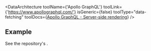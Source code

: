 
<DataArchitecture
 toolName={'Apollo GraphQL'}
 toolLink={'https://www.apollographql.com/'}
 isGeneric={false}
 toolType="data-fetching"
 toolDocs={<a href="https://www.apollographql.com/docs/react/performance/server-side-rendering/">Apollo GraphQL - Server-side rendering</a>}
/>

## Example

See the repository's <RepoLink path="/examples/graphql-apollo/" />.
